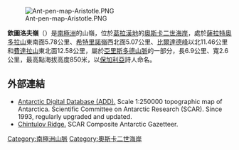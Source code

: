[[Image:Ant-pen-map-Aristotle.PNG|thumb]]

{{coord|65|42|31|S|62|33|23|W|display=title}}

'''欽圖洛夫嶺'''（{{lang-bg|Чинтулов хребет}}）是[[南極洲|南極洲]]的山嶺，位於[[葛拉漢地|葛拉漢地]]的[[奧斯卡二世海岸|奧斯卡二世海岸]]，處於[[薩拉特奧多拉山|薩拉特奧多拉山]]東南面5.78公里、[[希特里諾嶺|希特里諾嶺]]西北面5.07公里、[[比爾達德峰|比爾達德峰]]以北11.46公里和[[費達拉山|費達拉山]]東北面12.58公里，屬於[[亞里斯多德山脈|亞里斯多德山脈]]的一部分，長6.9公里、寬2.6公里，最高點海拔高度850米，以[[保加利亞|保加利亞]]詩人命名。

==外部連結==
* [http://www.add.scar.org Antarctic Digital Database (ADD).] {{Wayback|url=http://www.add.scar.org/ |date=20170305000653 }} Scale 1:250000 topographic map of Antarctica. Scientific Committee on Antarctic Research (SCAR). Since 1993, regularly upgraded and updated.
* [https://data.aad.gov.au/aadc/gaz/scar/display_name.cfm?gaz_id=137594 Chintulov Ridge.] {{Wayback|url=https://data.aad.gov.au/aadc/gaz/scar/display_name.cfm?gaz_id=137594 |date=20170922100714 }} SCAR Composite Antarctic Gazetteer.

{{DEFAULTSORT:Chintulov Ridge}}
[[Category:南極洲山脈|Category:南極洲山脈]]
[[Category:奧斯卡二世海岸|Category:奧斯卡二世海岸]]


{{OscarIICoast-geo-stub}}